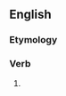 ==English==

===Etymology===
{{suffix|worship|est|lang=en}}

===Verb===
{{head|en|verb form}}

# {{en-archaic second-person singular of|worship|lang=en}}